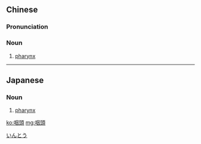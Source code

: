 {{also|咽头}}
==Chinese==
{{zh-forms|s=咽头}}

===Pronunciation===
{{zh-pron
|m=yāntóu
|cat=n
}}

===Noun===
{{zh-noun}}

# {{lb|zh|anatomy}} [[pharynx]]

----

==Japanese==
{{ja-kanjitab|いん|とう|yomi=o}}

===Noun===
{{ja-noun|いんとう}}

# [[pharynx]]

[[Category:ja:Anatomy|いんとう]]

[[ko:咽頭]]
[[mg:咽頭]]